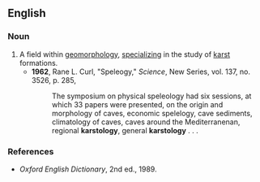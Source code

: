 ==English==

===Noun===
{{en-noun|-}}

#A field within [[geomorphology]], [[specialize|specializing]] in the study of [[karst]] formations.
#*'''1962''', Rane L. Curl, "Speleogy," ''Science'', New Series, vol. 137, no. 3526, p. 285,
#*:The symposium on physical speleology had six sessions, at which 33 papers were presented, on the origin and morphology of caves, economic spelelogy, cave sediments, climatology of caves, caves around the Mediterranenan, regional '''karstology''', general '''karstology''' . . .

===References===
*''Oxford English Dictionary'', 2nd ed., 1989.
